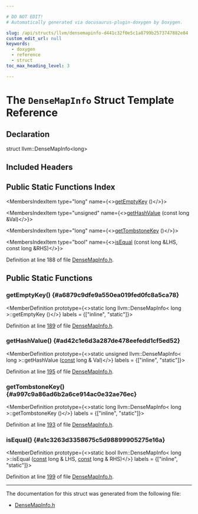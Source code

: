 ```yaml
---

# DO NOT EDIT!
# Automatically generated via docusaurus-plugin-doxygen by Doxygen.

slug: /api/structs/llvm/densemapinfo-d441c32f0e5c1a8799b2573747882e84
custom_edit_url: null
keywords:
  - doxygen
  - reference
  - struct
toc_max_heading_level: 3

---
```





# The `DenseMapInfo` Struct Template Reference

<DoxygenPage pluginConfig={pluginConfig}>



## Declaration

<CodeBlock>struct llvm::DenseMapInfo&lt;long&gt;</CodeBlock>

## Included Headers

<IncludesList>
<IncludesListItem
  filePath="llvm/ADT/DenseMapInfo.h"
  permalink="/docs/api/files/include/include/llvm/include/llvm/adt/densemapinfo-h"
  isLocal="true" />
</IncludesList>

## Public Static Functions Index

<MembersIndex>

<MembersIndexItem
  type="long"
  name={<><a href="#a6879c9dfe9a550ea019fed0fc8a5ca78">getEmptyKey</a> ()</>}>
</MembersIndexItem>

<MembersIndexItem
  type="unsigned"
  name={<><a href="#ad42c1e6d3a287de478eefedd1cf5ed52">getHashValue</a> (const long &amp;Val)</>}>
</MembersIndexItem>

<MembersIndexItem
  type="long"
  name={<><a href="#a997c9a86ad6b2a6ce914ac0e32ae76ec">getTombstoneKey</a> ()</>}>
</MembersIndexItem>

<MembersIndexItem
  type="bool"
  name={<><a href="#a1c3263d3358675c5d98899905275e16a">isEqual</a> (const long &amp;LHS, const long &amp;RHS)</>}>
</MembersIndexItem>

</MembersIndex>


Definition at line 188 of file <a href="/docs/api/files/include/include/llvm/include/llvm/adt/densemapinfo-h">DenseMapInfo.h</a>.

<SectionDefinition>

## Public Static Functions

### getEmptyKey() {#a6879c9dfe9a550ea019fed0fc8a5ca78}

<MemberDefinition
  prototype={<>static long llvm::DenseMapInfo&lt; long &gt;::getEmptyKey ()</>}
  labels = {["inline", "static"]}>

Definition at line <a href="/docs/api/files/include/include/llvm/include/llvm/adt/densemapinfo-h/#l00189">189</a> of file <a href="/docs/api/files/include/include/llvm/include/llvm/adt/densemapinfo-h">DenseMapInfo.h</a>.
</MemberDefinition>

### getHashValue() {#ad42c1e6d3a287de478eefedd1cf5ed52}

<MemberDefinition
  prototype={<>static unsigned llvm::DenseMapInfo&lt; long &gt;::getHashValue (<a href="/docs/api/files/lib/lib/target/lib/target/aarch64/aarch64promoteconstant-cpp/#a90f8350fecae261c25be85d38b451bff">const</a> long &amp; Val)</>}
  labels = {["inline", "static"]}>

Definition at line <a href="/docs/api/files/include/include/llvm/include/llvm/adt/densemapinfo-h/#l00195">195</a> of file <a href="/docs/api/files/include/include/llvm/include/llvm/adt/densemapinfo-h">DenseMapInfo.h</a>.
</MemberDefinition>

### getTombstoneKey() {#a997c9a86ad6b2a6ce914ac0e32ae76ec}

<MemberDefinition
  prototype={<>static long llvm::DenseMapInfo&lt; long &gt;::getTombstoneKey ()</>}
  labels = {["inline", "static"]}>

Definition at line <a href="/docs/api/files/include/include/llvm/include/llvm/adt/densemapinfo-h/#l00193">193</a> of file <a href="/docs/api/files/include/include/llvm/include/llvm/adt/densemapinfo-h">DenseMapInfo.h</a>.
</MemberDefinition>

### isEqual() {#a1c3263d3358675c5d98899905275e16a}

<MemberDefinition
  prototype={<>static bool llvm::DenseMapInfo&lt; long &gt;::isEqual (<a href="/docs/api/files/lib/lib/target/lib/target/aarch64/aarch64promoteconstant-cpp/#a90f8350fecae261c25be85d38b451bff">const</a> long &amp; LHS, <a href="/docs/api/files/lib/lib/target/lib/target/aarch64/aarch64promoteconstant-cpp/#a90f8350fecae261c25be85d38b451bff">const</a> long &amp; RHS)</>}
  labels = {["inline", "static"]}>

Definition at line <a href="/docs/api/files/include/include/llvm/include/llvm/adt/densemapinfo-h/#l00199">199</a> of file <a href="/docs/api/files/include/include/llvm/include/llvm/adt/densemapinfo-h">DenseMapInfo.h</a>.
</MemberDefinition>

</SectionDefinition>

<hr/>

The documentation for this struct was generated from the following file:

<ul>
<li><a href="/docs/api/files/include/include/llvm/include/llvm/adt/densemapinfo-h">DenseMapInfo.h</a></li>
</ul>

</DoxygenPage>
